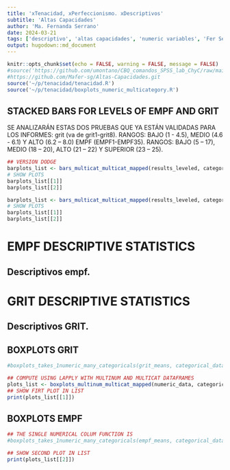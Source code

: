 ```yaml
---
title: 'xTenacidad, xPerfeccionismo. xDescriptivos'
subtitle: 'Altas Capacidades'
author: 'Ma. Fernanda Serrano'
date: 2024-03-21
tags: ['descriptivo', 'altas capacidades', 'numeric variables', 'Fer Serrano', 'tenacidad', 'perfeccionismo']
output: hugodown::md_document
---
```

```r
knitr::opts_chunk$set(echo = FALSE, warning = FALSE, message = FALSE)
#source('https://github.com/umontano/CBQ_comandos_SPSS_lab_ChyC/raw/main/correlation_graphics.R')
#https://github.com/Mafer-sg/Altas-Capacidades.git
source('~/p/tenacidad/tenacidad.R')
source('~/p/tenacidad/boxplots_numeric_multicategory.R')
```
## STACKED BARS FOR LEVELS OF EMPF AND GRIT
SE ANALIZARÁN ESTAS DOS PRUEBAS QUE YA ESTÁN VALIDADAS PARA LOS INFORMES: grit (va de grit1-grit8). 
RANGOS: BAJO (1 - 4.5), MEDIO (4.6 - 6.1) Y ALTO (6.2 – 8.0) 
EMPF (EMPF1-EMPF35). RANGOS: BAJO (5 – 17), MEDIO (18 – 20), ALTO (21 – 22) Y SUPERIOR (23 – 25). 

```r
## VERSION DODGE
barplots_list <- bars_multicat_multicat_mapped(results_leveled, categorical_data, 'dodge')
# SHOW PLOTS
barplots_list[[1]]
barplots_list[[2]]
```

```r
barplots_list <- bars_multicat_multicat_mapped(results_leveled, categorical_data, 'stack')
# SHOW PLOTS
barplots_list[[1]]
barplots_list[[2]]
```

# EMPF DESCRIPTIVE STATISTICS
## Descriptivos empf.
# GRIT DESCRIPTIVE STATISTICS
## Descriptivos GRIT.

## BOXPLOTS GRIT
```r
#boxplots_takes_1numeric_many_categoricals(grit_means, categorical_data)

## COMPUTE USING LAPPLY WITH MULTINUM AND MULTICAT DATAFRAMES
plots_list <- boxplots_multinum_multicat_mapped(numeric_data, categorical_data)
## SHOW FIRT PLOT IN LIST
print(plots_list[[1]])
```

## BOXPLOTS EMPF
```r
## THE SINGLE NUMERICAL COLUM FUNCTION IS
#boxplots_takes_1numeric_many_categoricals(empf_means, categorical_data)

## SHOW SECOND PLOT IN LIST
print(plots_list[[2]])
```
